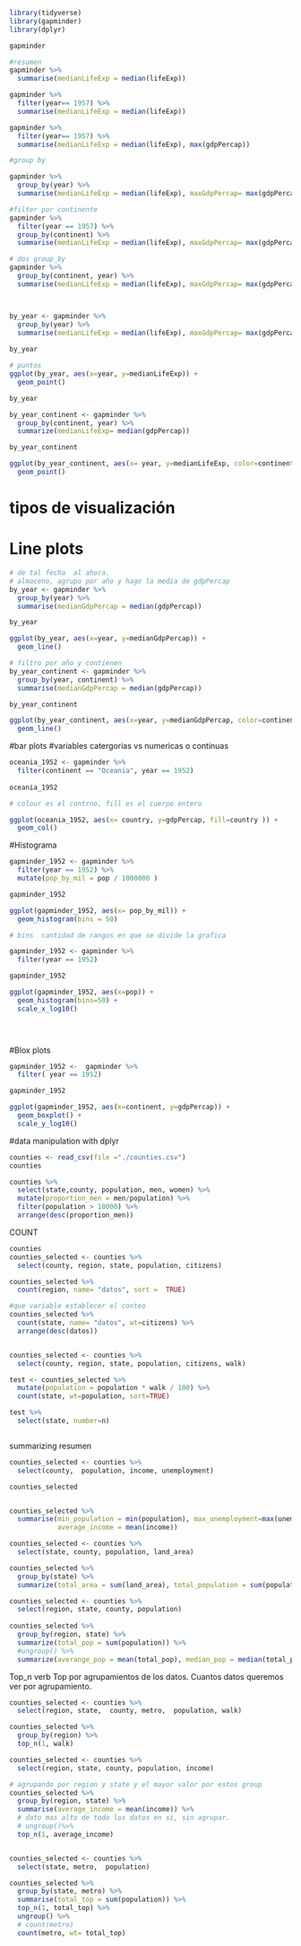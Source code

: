 

```r
library(tidyverse)
library(gapminder)
library(dplyr)

gapminder

#resumen 
gapminder %>%
  summarise(medianLifeExp = median(lifeExp))

gapminder %>%
  filter(year== 1957) %>%
  summarise(medianLifeExp = median(lifeExp))

gapminder %>%
  filter(year== 1957) %>%
  summarise(medianLifeExp = median(lifeExp), max(gdpPercap))

#group by

gapminder %>%
  group_by(year) %>%
  summarise(medianLifeExp = median(lifeExp), maxGdpPercap= max(gdpPercap))

#filter por continente
gapminder %>%
  filter(year == 1957) %>%
  group_by(continent) %>%
  summarise(medianLifeExp = median(lifeExp), maxGdpPercap= max(gdpPercap))

# dos group_by
gapminder %>%
  group_by(continent, year) %>%
  summarise(medianLifeExp = median(lifeExp), maxGdpPercap= max(gdpPercap))



by_year <- gapminder %>%
  group_by(year) %>%
  summarise(medianLifeExp = median(lifeExp), maxGdpPercap= max(gdpPercap))
  
by_year

# puntos 
ggplot(by_year, aes(x=year, y=medianLifeExp)) + 
  geom_point()

by_year

by_year_continent <- gapminder %>%
  group_by(continent, year) %>%
  summarize(medianLifeExp= median(gdpPercap))

by_year_continent

ggplot(by_year_continent, aes(x= year, y=medianLifeExp, color=continent))+
  geom_point()


```
# tipos de visualización

# Line plots

```r
# de tal fecha  al ahora.
# almaceno, agrupo por año y hago la media de gdpPercap
by_year <- gapminder %>%
  group_by(year) %>%
  summarise(medianGdpPercap = median(gdpPercap))

by_year

ggplot(by_year, aes(x=year, y=medianGdpPercap)) +
  geom_line()

# filtro por año y contienen
by_year_continent <- gapminder %>%
  group_by(year, continent) %>%
  summarise(medianGdpPercap = median(gdpPercap))

by_year_continent

ggplot(by_year_continent, aes(x=year, y=medianGdpPercap, color=continent)) +
  geom_line()


```



#bar plots
#variables catergorias vs numericas o continuas
```r

oceania_1952 <- gapminder %>%
  filter(continent == "Oceania", year == 1952)
  
oceania_1952

# colour es el contrno, fill es el cuerpo entero

ggplot(oceania_1952, aes(x= country, y=gdpPercap, fill=country )) +
  geom_col()

```
#Histograma

```r

gapminder_1952 <- gapminder %>%
  filter(year == 1952) %>%
  mutate(pop_by_mil = pop / 1000000 )

gapminder_1952

ggplot(gapminder_1952, aes(x= pop_by_mil)) +
  geom_histogram(bins = 50)

# bins  cantidad de rangos en que se divide la grafica


```

```r

gapminder_1952 <- gapminder %>%
  filter(year == 1952)

gapminder_1952

ggplot(gapminder_1952, aes(x=pop)) +
  geom_histogram(bins=50) +
  scale_x_log10()


  
```

#Blox plots

```r
gapminder_1952 <-  gapminder %>%
  filter( year == 1952)

gapminder_1952

ggplot(gapminder_1952, aes(x=continent, y=gdpPercap)) +
  geom_boxplot() +
  scale_y_log10()

```

#data manipulation with dplyr

```r
counties <- read_csv(file ="./counties.csv")
counties
```

```r
counties %>%
  select(state,county, population, men, women) %>%
  mutate(proportion_men = men/population) %>%
  filter(population > 10000) %>%
  arrange(desc(proportion_men))
```
COUNT
```r
counties
counties_selected <- counties %>%
  select(county, region, state, population, citizens)

counties_selected %>%
  count(region, name= "datos", sort =  TRUE)

#que variable establecer el conteo
counties_selected %>%
  count(state, name= "datos", wt=citizens) %>%
  arrange(desc(datos))


counties_selected <- counties %>%
  select(county, region, state, population, citizens, walk)

test <- counties_selected %>%
  mutate(population = population * walk / 100) %>%
  count(state, wt=population, sort=TRUE)

test %>%
  select(state, number=n)



```
summarizing resumen
```r

counties_selected <- counties %>%
  select(county,  population, income, unemployment)

counties_selected


counties_selected %>%
  summarise(min_population = min(population), max_unemployment=max(unemployment),
            average_income = mean(income))

counties_selected <- counties %>%
  select(state, county, population, land_area)

counties_selected %>%
  group_by(state) %>%
  summarize(total_area = sum(land_area), total_population = sum(population))

counties_selected <- counties %>%
  select(region, state, county, population)
  
counties_selected %>%
  group_by(region, state) %>%
  summarize(total_pop = sum(population)) %>%
  #ungroup() %>%
  summarize(averange_pop = mean(total_pop), median_pop = median(total_pop))

```
Top_n verb
Top por agrupamientos de los datos.
Cuantos datos queremos ver por agrupamiento.
```r

counties_selected <- counties %>%
  select(region, state,  county, metro,  population, walk)

counties_selected %>%
  group_by(region) %>%
  top_n(1, walk)

counties_selected <- counties %>%
  select(region, state, county, population, income)

# agrupando por region y state y el mayor valor por estos group
counties_selected %>%
  group_by(region, state) %>%
  summarise(average_income = mean(income)) %>%
  # dato mas alto de todo los datos en si, sin agrupar.
  # ungroup()%>%
  top_n(1, average_income)


counties_selected <- counties %>%
  select(state, metro,  population)

counties_selected %>%
  group_by(state, metro) %>%
  summarise(total_top = sum(population)) %>%
  top_n(1, total_top) %>%
  ungroup() %>%
  # count(metro)
  count(metro, wt= total_top)

```

